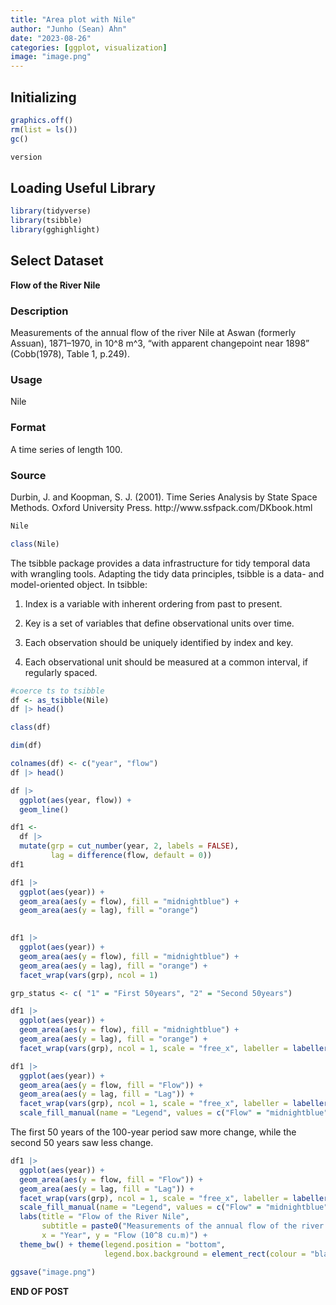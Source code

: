 ```yaml
---
title: "Area plot with Nile"
author: "Junho (Sean) Ahn"
date: "2023-08-26"
categories: [ggplot, visualization]
image: "image.png"
---
```


## Initializing

```r
graphics.off()
rm(list = ls())
gc()

```

```r
version
```

## Loading Useful Library

```r
library(tidyverse)
library(tsibble)
library(gghighlight)

```

## Select Dataset

**Flow of the River Nile**

### Description

Measurements of the annual flow of the river Nile at Aswan (formerly Assuan), 1871–1970, in 10^8 m^3, “with apparent changepoint near 1898” (Cobb(1978), Table 1, p.249).

### Usage

Nile

### Format

A time series of length 100.

### Source

Durbin, J. and Koopman, S. J. (2001). Time Series Analysis by State Space Methods. Oxford University Press. http://www.ssfpack.com/DKbook.html


```r
Nile

```

```r
class(Nile)

```


The tsibble package provides a data infrastructure for tidy temporal data with wrangling tools. Adapting the tidy data principles, tsibble is a data- and model-oriented object. In tsibble:

1. Index is a variable with inherent ordering from past to present.

2. Key is a set of variables that define observational units over time.

3. Each observation should be uniquely identified by index and key.

4. Each observational unit should be measured at a common interval, if regularly spaced.


```r
#coerce ts to tsibble
df <- as_tsibble(Nile)
df |> head()

```

```r
class(df)
```

```r
dim(df)
```

```r
colnames(df) <- c("year", "flow")
df |> head()
```

```r
df |> 
  ggplot(aes(year, flow)) +
  geom_line()
```

```r
df1 <- 
  df |> 
  mutate(grp = cut_number(year, 2, labels = FALSE), 
         lag = difference(flow, default = 0))
df1
```


```r
df1 |> 
  ggplot(aes(year)) +
  geom_area(aes(y = flow), fill = "midnightblue") +
  geom_area(aes(y = lag), fill = "orange")
  
```

```r
df1 |> 
  ggplot(aes(year)) +
  geom_area(aes(y = flow), fill = "midnightblue") +
  geom_area(aes(y = lag), fill = "orange") +
  facet_wrap(vars(grp), ncol = 1)
```

```r
grp_status <- c( "1" = "First 50years", "2" = "Second 50years")
```


```r
df1 |> 
  ggplot(aes(year)) +
  geom_area(aes(y = flow), fill = "midnightblue") +
  geom_area(aes(y = lag), fill = "orange") +
  facet_wrap(vars(grp), ncol = 1, scale = "free_x", labeller = labeller(grp = grp_status))
```


```r
df1 |> 
  ggplot(aes(year)) +
  geom_area(aes(y = flow, fill = "Flow")) +
  geom_area(aes(y = lag, fill = "Lag")) +
  facet_wrap(vars(grp), ncol = 1, scale = "free_x", labeller = labeller(grp = grp_status)) +
  scale_fill_manual(name = "Legend", values = c("Flow" = "midnightblue", "Lag" = "orange"))

```

The first 50 years of the 100-year period saw more change, while the second 50 years saw less change.

```r
df1 |> 
  ggplot(aes(year)) +
  geom_area(aes(y = flow, fill = "Flow")) +
  geom_area(aes(y = lag, fill = "Lag")) +
  facet_wrap(vars(grp), ncol = 1, scale = "free_x", labeller = labeller(grp = grp_status)) +
  scale_fill_manual(name = "Legend", values = c("Flow" = "midnightblue", "Lag" = "orange")) +
  labs(title = "Flow of the River Nile", 
       subtitle = paste0("Measurements of the annual flow of the river Nile at Aswan (formerly Assuan), 1871–1970,","\n" ,"in 10^8 m^3"),
       x = "Year", y = "Flow (10^8 cu.m)") +
  theme_bw() + theme(legend.position = "bottom", 
                     legend.box.background = element_rect(colour = "black"))

```

```r
ggsave("image.png")
```

<div class="right">
__END OF POST__
</div>